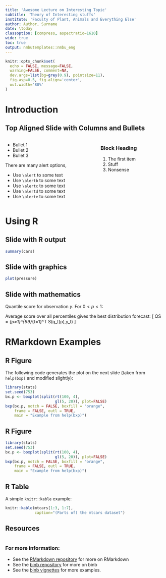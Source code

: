 ```yaml
---
title: 'Awesome Lecture on Interesting Topic'
subtitle: 'Theory of Interesting stuffs'
institute: 'Faculty of Plant, Animals and Everything Else'
author: Author, Surname
date: \today
classoption: [compress, aspectratio=1610]
wide: true
toc: true
output: nmbutemplates::nmbu_eng
---
```


```r
knitr::opts_chunk$set(
  echo = FALSE, message=FALSE,
  warning=FALSE, comment=NA,
  dev.args=list(bg=grey(0.9), pointsize=11),
  fig.asp=0.5, fig.align='center',
  out.width='80%'
)
```

# Introduction

## Top Aligned Slide with Columns and Bullets {.t}

::: columns
:::: column

- Bullet 1
- Bullet 2
- Bullet 3

There are many alert options,

::: incremental
- Use `\alert` to \alert{highlight} some text
- Use `\alertb` to \alertb{highlight} some text
- Use `\alertc` to \alertc{highlight} some text
- Use `\alertd` to \alertd{highlight} some text
- Use `\alerte` to \alerte{highlight} some text
:::

::::
:::: column

### Block Heading

1. The first item
1. Stuff
1. Nonsense

::::
:::

# Using R

## Slide with R output

```r
summary(cars)
```

## Slide with graphics

```r
plot(pressure)
```

## Slide with mathematics

Quantile score for observation $y$. For $0<p<1$:

\begin{block}{}
  \[
    S(y_t,q_t(p)) = \left\{
      \begin{array}{rl}
            p(y_t-q_t(p)) & \text{if $y_t \ge q_t(p)$}\\
        (1-p)(q_t(p)-y_t) & \text{if $y_t < q_t(p)$}
      \end{array}\right.
  \]
\end{block}

Average score over all percentiles gives the best distribution forecast:
\[
  QS = \frac{1}{99T}\sum_{p=1}^{99}\sum_{t=1}^T S(q_t(p),y_t)
\]

# RMarkdown Examples

## R Figure

The following code generates the plot on the next slide (taken from
`help(bxp)` and modified slightly):

\small

```r
library(stats)
set.seed(753)
bx.p <- boxplot(split(rt(100, 4),
                      gl(5, 20)), plot=FALSE)
bxp(bx.p, notch = FALSE, boxfill = "orange",
    frame = FALSE, outl = TRUE,
    main = "Example from help(bxp)")
```


## R Figure

```r
library(stats)
set.seed(753)
bx.p <- boxplot(split(rt(100, 4),
                      gl(5, 20)), plot=FALSE)
bxp(bx.p, notch = FALSE, boxfill = "orange",
    frame = FALSE, outl = TRUE,
    main = "Example from help(bxp)")
```

## R Table

A simple `knitr::kable` example:

```r
knitr::kable(mtcars[1:3, 1:7],
             caption="(Parts of) the mtcars dataset")
```

## Resources

::: columns
:::: column
### For more information:
- See the [RMarkdown repository](https://github.com/rstudio/rmarkdown) for more on RMarkdown
- See the [binb repository](https://github.com/eddelbuettel/binb) for more on binb
- See the [binb vignettes](https://github.com/eddelbuettel/binb/vignettes) for more examples.
::::
:::: column

\begin{exampleblock}{Example Block}
Some body text
\end{exampleblock}

\begin{alertblock}{Alert Block}
Some body text
\end{alertblock}

::::
:::
